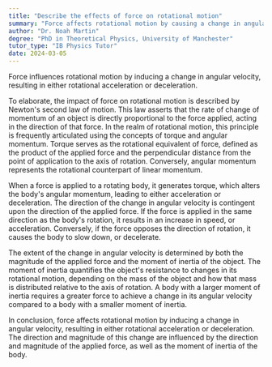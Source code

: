 ```yaml
---
title: "Describe the effects of force on rotational motion"
summary: "Force affects rotational motion by causing a change in angular velocity, leading to rotational acceleration or deceleration."
author: "Dr. Noah Martin"
degree: "PhD in Theoretical Physics, University of Manchester"
tutor_type: "IB Physics Tutor"
date: 2024-03-05
---
```


Force influences rotational motion by inducing a change in angular velocity, resulting in either rotational acceleration or deceleration.

To elaborate, the impact of force on rotational motion is described by Newton's second law of motion. This law asserts that the rate of change of momentum of an object is directly proportional to the force applied, acting in the direction of that force. In the realm of rotational motion, this principle is frequently articulated using the concepts of torque and angular momentum. Torque serves as the rotational equivalent of force, defined as the product of the applied force and the perpendicular distance from the point of application to the axis of rotation. Conversely, angular momentum represents the rotational counterpart of linear momentum.

When a force is applied to a rotating body, it generates torque, which alters the body's angular momentum, leading to either acceleration or deceleration. The direction of the change in angular velocity is contingent upon the direction of the applied force. If the force is applied in the same direction as the body's rotation, it results in an increase in speed, or acceleration. Conversely, if the force opposes the direction of rotation, it causes the body to slow down, or decelerate.

The extent of the change in angular velocity is determined by both the magnitude of the applied force and the moment of inertia of the object. The moment of inertia quantifies the object's resistance to changes in its rotational motion, depending on the mass of the object and how that mass is distributed relative to the axis of rotation. A body with a larger moment of inertia requires a greater force to achieve a change in its angular velocity compared to a body with a smaller moment of inertia.

In conclusion, force affects rotational motion by inducing a change in angular velocity, resulting in either rotational acceleration or deceleration. The direction and magnitude of this change are influenced by the direction and magnitude of the applied force, as well as the moment of inertia of the body.
    